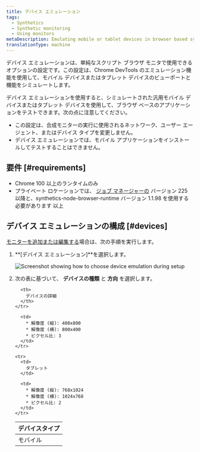 ```yaml
---
title: デバイス エミュレーション
tags:
  - Synthetics
  - Synthetic monitoring
  - Using monitors
metaDescription: Emulating mobile or tablet devices in browser based synthetic monitors
translationType: machine
---
```



デバイス エミュレーションは、単純なスクリプト ブラウザ モニタで使用できるオプションの設定です。この設定は、Chrome DevTools のエミュレーション機能を使用して、モバイル デバイスまたはタブレット デバイスのビューポートと機能をシミュレートします。

デバイス エミュレーションを使用すると、シミュレートされた汎用モバイル デバイスまたはタブレット デバイスを使用して、ブラウザ ベースのアプリケーションをテストできます。次の点に注意してください。

* この設定は、合成モニターの実行に使用されるネットワーク、ユーザー エージェント、またはデバイス タイプを変更しません。
* デバイス エミュレーションでは、モバイル アプリケーションをインストールしてテストすることはできません。

## 要件 [#requirements]

* Chrome 100 以上のランタイムのみ
* プライベート ロケーションでは、 [ジョブ マネージャーの](/docs/synthetics/synthetic-monitoring/private-locations/job-manager-transition-guide) バージョン 225 以降と、synthetics-node-browser-runtime バージョン 1.1.98 を使用する必要があります 以上

## デバイス エミュレーションの構成 [#devices]

[モニターを追加または編集する](/docs/synthetics/synthetic-monitoring/using-monitors/add-edit-monitors)場合は、次の手順を実行します。

1. **\[デバイス エミュレーション]**を選択します。

   <img
     title="Screenshot showing how to choose device emulation during setup"
     alt="Screenshot showing how to choose device emulation during setup"
     src={syntheticDeviceEmulation}
   />

2. 次の表に基づいて、 **デバイスの種類** と **方向** を選択します。

   <table>
     <thead>
       <tr>
         <th style={{ width: "200px" }}>
           デバイスタイプ
         </th>

         <th>
           デバイスの詳細
         </th>
       </tr>
     </thead>

     <tbody>
       <tr>
         <td>
           モバイル
         </td>

         <td>
           * 解像度 (縦): 400x800
           * 解像度 (横): 800x400
           * ピクセル比: 3
         </td>
       </tr>

       <tr>
         <td>
           タブレット
         </td>

         <td>
           * 解像度 (縦): 768x1024
           * 解像度 (横): 1024x768
           * ピクセル比: 2
         </td>
       </tr>
     </tbody>
   </table>